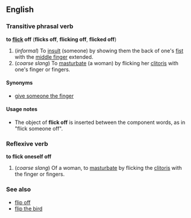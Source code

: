 ==English==
===Transitive phrasal verb===
'''to [[flick]] off''' ('''flicks off''', '''flicking off''', '''flicked off''')

#(''informal'') To [[insult]] (someone) by showing them the back of one's [[fist]] with the [[middle finger]] extended.
#(''coarse slang'') To [[masturbate]] (a woman) by flicking her [[clitoris]] with one's finger or fingers.

====Synonyms====
*[[give the finger|give someone the finger]]

====Usage notes====
*The object of '''flick off''' is inserted between the component words, as in "flick someone off".

===Reflexive verb===
'''to flick oneself off'''

#(''coarse slang'') Of a woman, to [[masturbate]] by flicking the [[clitoris]] with the finger or fingers.

===See also===
*[[flip off]]
*[[flip the bird]]